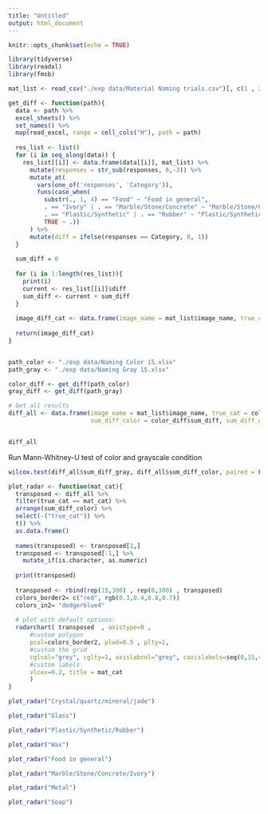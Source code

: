 ```yaml
---
title: "Untitled"
output: html_document
---
```


```r
knitr::opts_chunk$set(echo = TRUE)
```

```r
library(tidyverse)
library(readxl)
library(fmsb)
```

```r
mat_list <- read_csv("./exp data/Material Naming trials.csv")[, c(1 , 2)]

get_diff <- function(path){
  data <- path %>% 
  excel_sheets() %>% 
  set_names() %>% 
  map(read_excel, range = cell_cols("H"), path = path) 
  
  res_list <- list() 
  for (i in seq_along(data)) {
    res_list[[i]] <- data.frame(data[[i]], mat_list) %>%
      mutate(responses = str_sub(responses, 8,-3)) %>%
      mutate_at(
        vars(one_of('responses', 'Category')),
        funs(case_when(
          substr(., 1, 4) == "Food" ~ "Food in general",
          . == "Ivory" | . == "Marble/Stone/Concrete" ~ "Marble/Stone/Concrete/Ivory",
          . == "Plastic/Synthetic" | . == "Rubber" ~ "Plastic/Synthetic/Rubber",
          TRUE ~ .))
      ) %>%
      mutate(diff = ifelse(responses == Category, 0, 1))
  }
  
  sum_diff = 0
  
  for (i in 1:length(res_list)){
    print(i)
    current <- res_list[[i]]$diff
    sum_diff <- current + sum_diff
  }
  
  image_diff_cat <- data.frame(image_name = mat_list$image_name, true_cat = res_list[[1]]$Category, sum_diff = sum_diff)
  
  return(image_diff_cat)
}


path_color <- "./exp data/Naming Color 15.xlsx"
path_gray <- "./exp data/Naming Gray 15.xlsx"

color_diff <- get_diff(path_color)
gray_diff <- get_diff(path_gray)

# Get all results
diff_all <- data.frame(image_name = mat_list$image_name, true_cat = color_diff$true_cat, 
                       sum_diff_color = color_diff$sum_diff, sum_diff_gray = gray_diff$sum_diff)


diff_all
```

Run Mann-Whitney-U test of color and grayscale condition
```r
wilcox.test(diff_all$sum_diff_gray, diff_all$sum_diff_color, paired = FALSE, alternative = "greater")
```


```r
plot_radar <- function(mat_cat){
  transposed <- diff_all %>%
  filter(true_cat == mat_cat) %>%
  arrange(sum_diff_color) %>%
  select(-("true_cat")) %>%
  t() %>% 
  as.data.frame()
  
  names(transposed) <- transposed[1,]
  transposed <- transposed[-1,] %>%
    mutate_if(is.character, as.numeric)
  
  print(transposed)
  
  transposed <- rbind(rep(15,300) , rep(0,300) , transposed)
  colors_border2= c("red", rgb(0.3,0.4,0.8,0.7))
  colors_in2= "dodgerblue4"
  
  # plot with default options:
  radarchart( transposed  , axistype=0 , 
      #custom polygon
      pcol=colors_border2, plwd=0.5 , plty=1,
      #custom the grid
      cglcol="grey", cglty=1, axislabcol="grey", caxislabels=seq(0,15,4), cglwd=0.5,
      #custom labels
      vlcex=0.2, title = mat_cat
      )
}

```

```r
plot_radar("Crystal/quartz/mineral/jade")
```

```r
plot_radar("Glass")
```

```r
plot_radar("Plastic/Synthetic/Rubber")
```

```r
plot_radar("Wax")
```

```r
plot_radar("Food in general")
```

```r
plot_radar("Marble/Stone/Concrete/Ivory")
```

```r
plot_radar("Metal")
```

```r
plot_radar("Soap")
```